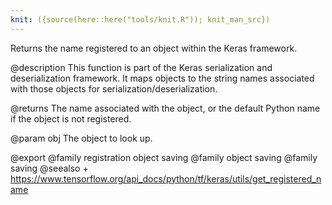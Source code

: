 ```yaml
---
knit: ({source(here::here("tools/knit.R")); knit_man_src})
---
```

Returns the name registered to an object within the Keras framework.

@description
This function is part of the Keras serialization and deserialization
framework. It maps objects to the string names associated with those objects
for serialization/deserialization.

@returns
The name associated with the object, or the default Python name if the
object is not registered.

@param obj
The object to look up.

@export
@family registration object saving
@family object saving
@family saving
@seealso
+ <https://www.tensorflow.org/api_docs/python/tf/keras/utils/get_registered_name>
